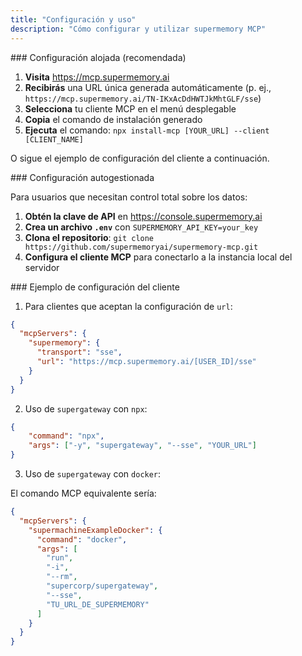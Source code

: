 ```yaml
---
title: "Configuración y uso"
description: "Cómo configurar y utilizar supermemory MCP"
---
```


<div id="hosted-setup-recommended">
  ### Configuración alojada (recomendada)
</div>

1. **Visita** https://mcp.supermemory.ai
2. **Recibirás** una URL única generada automáticamente (p. ej., `https://mcp.supermemory.ai/TN-IKxAcDdHWTJkMhtGLF/sse`)
3. **Selecciona** tu cliente MCP en el menú desplegable
4. **Copia** el comando de instalación generado
5. **Ejecuta** el comando: `npx install-mcp [YOUR_URL] --client [CLIENT_NAME]`

O sigue el ejemplo de configuración del cliente a continuación.

<div id="self-hosted-configuration">
  ### Configuración autogestionada
</div>

Para usuarios que necesitan control total sobre los datos:

1. **Obtén la clave de API** en https://console.supermemory.ai
2. **Crea un archivo `.env`** con `SUPERMEMORY_API_KEY=your_key`
3. **Clona el repositorio**: `git clone https://github.com/supermemoryai/supermemory-mcp.git`
4. **Configura el cliente MCP** para conectarlo a la instancia local del servidor

<div id="client-configuration-example">
  ### Ejemplo de configuración del cliente
</div>

1. Para clientes que aceptan la configuración de `url`:

```json
{
  "mcpServers": {
    "supermemory": {
      "transport": "sse",
      "url": "https://mcp.supermemory.ai/[USER_ID]/sse"
    }
  }
}
```

2. Uso de `supergateway` con `npx`:

```json
{
    "command": "npx",
    "args": ["-y", "supergateway", "--sse", "YOUR_URL"]
}
```

3. Uso de `supergateway` con `docker`:

El comando MCP equivalente sería:

```json
{
  "mcpServers": {
    "supermachineExampleDocker": {
      "command": "docker",
      "args": [
        "run",
        "-i",
        "--rm",
        "supercorp/supergateway",
        "--sse",
        "TU_URL_DE_SUPERMEMORY"
      ]
    }
  }
}
```
